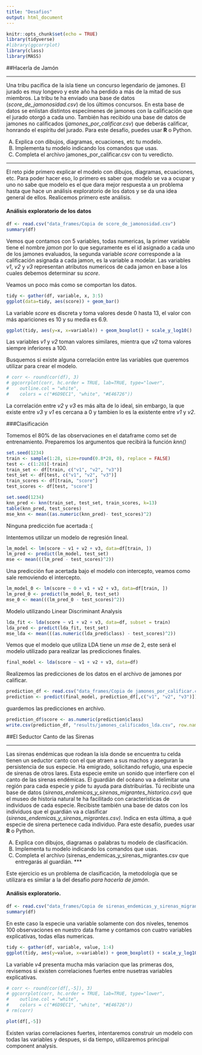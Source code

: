 ```yaml
---
title: "Desafios"
output: html_document
---
```


```r
knitr::opts_chunk$set(echo = TRUE)
library(tidyverse)
#library(ggcorrplot)
library(class)
library(MASS)
```


##Hacerla de Jamón

*** 
Una tribu pacífica de la isla tiene un concurso legendario de jamones. El jurado es muy longevo y este año ha perdido a más de la mitad de sus miembros. La tribu te ha enviado una base de datos (*score_de_jamonosidad.csv*) de los últimos concursos. En esta base de datos se enlistan distintos especímenes de jamones con la calificación que el jurado otorgó a cada uno. También has recibido una base de datos de jamones no calificados (*jamones_por_calificar.csv*) que deberás calificar, honrando el espíritu del jurado.
Para este desafío, puedes usar **R** o Python.

A.	Explica con dibujos, diagramas, ecuaciones, etc tu modelo.
B.	Implementa tu modelo indicando los comandos que usas.
C.	Completa el archivo jamones_por_calificar.csv con tu veredicto.

*** 

El reto pide primero explicar el modelo con dibujos, diagramas, ecuaciones, etc.
Para poder hacer eso, lo primero es saber que modelo se va a ocupar y uno no sabe que modelo es el que dara mejor respuesta a un problema hasta que hace un análisis exploratorio de los datos y se da una idea general de ellos. Realicemos primero este análisis.

#### Análisis exploratorio de los datos

```r
df <- read.csv("data_frames/Copia de score_de_jamonosidad.csv")
summary(df)
```


Vemos que contamos con 5 variables, todas numericas, la primer variable tiene el nombre *jamon* por lo que seguramente es el id asignado a cada uno de los jamones evaluados, la segunda variable *score* corresponde a la calificación asignada a cada jamon, es la variable a modelar. Las variables *v1*, *v2* y *v3* representan atributos numericos de cada jamon en base a los cuales debemos determinar su *score*.

Veamos un poco más como se comportan los datos.

```r
tidy <- gather(df, variable, x, 3:5)
ggplot(data=tidy, aes(score)) + geom_bar()
```

La variable *score* es discreta y toma valores desde 0 hasta 13, el valor con más apariciones es 10 y su media es 6.9.

```r
ggplot(tidy, aes(y=x, x=variable)) + geom_boxplot() + scale_y_log10()
```

Las variables *v1* y *v2* toman valores similares, mientra que *v2* toma valores siempre inferiores a 100.

Busquemos si existe alguna correlación entre las variables que queremos utilizar para crear el modelo.

```r
# corr <- round(cor(df), 3)
# ggcorrplot(corr, hc.order = TRUE, lab=TRUE, type="lower",
#    outline.col = "white",
#    colors = c("#6D9EC1", "white", "#E46726"))
```

La correlación entre *v2* y *v3* es más alta de lo ideal, sin embargo, la que existe entre *v3* y *v1* es cercana a 0 y tambien lo es la existente entre *v1* y *v2*.


###Clasificación

Tomemos el 80% de las observaciones en el dataframe como set de entrenamiento.
Preparemos los argumentos que recibirá la función *knn()*

```r
set.seed(1234)
train <- sample(1:28, size=round(0.8*28, 0), replace = FALSE)
test <- c(1:28)[-train]
train_set <- df[train, c("v1", "v2", "v3")]
test_set <- df[test, c("v1", "v2", "v3")]
train_scores <- df[train, "score"]
test_scores <- df[test, "score"]
```


```r
set.seed(1234)
knn_pred <- knn(train_set, test_set, train_scores, k=13)
table(knn_pred, test_scores)
mse_knn <- mean((as.numeric(knn_pred)- test_scores)^2)
```

Ninguna predicción fue acertada :( 

Intentemos utilizar un modelo de regresión lineal.

```r
lm_model <- lm(score ~ v1 + v2 + v3, data=df[train, ])
lm_pred <- predict(lm_model, test_set)
mse <- mean(((lm_pred - test_scores)^2))
```

Una predicción fue acertada bajo el modelo con intercepto, veamos como sale removiendo el intercepto.

```r
lm_model_0 <- lm(score ~ 0 + v1 + v2 + v3, data=df[train, ])
lm_pred_0 <- predict(lm_model_0, test_set)
mse_0 <- mean(((lm_pred_0 - test_scores)^2))
```

Modelo utilizando Linear Discriminant Analysis

```r
lda_fit <- lda(score ~ v1 + v2 + v3, data=df, subset = train)
lda_pred <- predict(lda_fit, test_set)
mse_lda <- mean(((as.numeric(lda_pred$class) - test_scores)^2))
```

Vemos que el modelo que utiliza LDA tiene un *mse* de 2, este será el modelo utilizado para realizar las predicciones finales.

```r
final_model <- lda(score ~ v1 + v2 + v3, data=df)
```

Realizemos las predicciones de los datos en el archivo de jamones por calificar.

```r
prediction_df <- read.csv("data_frames/Copia de jamones_por_calificar.csv")
prediction <- predict(final_model, prediction_df[,c("v1", "v2", "v3")])
```

guardemos las predicciones en archivo.

```r
prediction_df$score <- as.numeric(prediction$class)
write.csv(prediction_df, "results/jamones_calificados_lda.csv", row.names = FALSE)
```

##El Seductor Canto de las Sirenas

*** 
Las sirenas endémicas que rodean la isla donde se encuentra tu celda tienen un seductor canto con el que atraen a sus machos y aseguran la persistencia de sus especie.  Ha emigrado, solicitando refugio, una especie de sirenas de otros lares. Esta especie emite un sonido que interfiere con el canto de las sirenas endémicas. El guardián del océano va a delimitar una región para cada especie y pide tu ayuda para distribuirlas. Tú recibiste una base de datos (*sirenas_endemicas_y_sirenas_migrantes_historico.csv*) que el museo de historia natural te ha facilitado con características de individuos de cada especie. Recibiste también una base de datos con los individuos que el guardián va a clasificar (*sirenas_endemicas_y_sirenas_migrantes.csv)*. Indica en esta última, a qué especie de sirena pertenece cada individuo.
Para este desafío, puedes usar **R** o Python.

A.	Explica con dibujos, diagramas o palabras tu modelo de clasificación.
B.	Implementa tu modelo indicando los comandos que usas.
C.	Completa el archivo (sirenas_endemicas_y_sirenas_migrantes.csv  que entregarás al guardián.
*** 

Este ejercicio es un problema de clasificación, la metodología que se utilizara es similar a la del desafio *para hacerla de jamón*.

#### Análisis exploratorio.

```r
df <- read.csv("data_frames/Copia de sirenas_endemicas_y_sirenas_migrantes_historico.csv")
summary(df)
```

En este caso la especie una variable solamente con dos niveles, tenemos 100 observaciones en nuestro data frame y contamos con cuatro variables explicativas, todas ellas numericas. 

```r
tidy <- gather(df, variable, value, 1:4)
ggplot(tidy, aes(y=value, x=variable)) + geom_boxplot() + scale_y_log10()
```

La variable *v4* presenta mucha más variacion que las primeras dos, revisemos si existen correlaciones fuertes entre nusetras variables explicativas. 

```r
# corr <- round(cor(df[,-5]), 3)
# ggcorrplot(corr, hc.order = TRUE, lab=TRUE, type="lower",
#    outline.col = "white",
#    colors = c("#6D9EC1", "white", "#E46726"))
# rm(corr)
```

```r
plot(df[,-5])
```

Existen varias correlaciones fuertes, intentaremos construir un modelo con todas las variables y despues, si da tiempo, utilizaremos principal component analysis.


